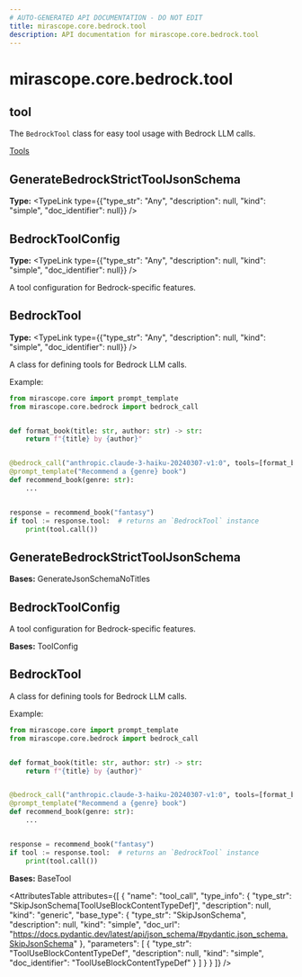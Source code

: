 ```yaml
---
# AUTO-GENERATED API DOCUMENTATION - DO NOT EDIT
title: mirascope.core.bedrock.tool
description: API documentation for mirascope.core.bedrock.tool
---
```


# mirascope.core.bedrock.tool

## <ApiType type="Module" path="core/bedrock/tool" symbolName="tool" /> tool

The `BedrockTool` class for easy tool usage with Bedrock LLM calls.

<Info title="Usage">

[Tools](/docs/mirascope/learn/tools)

</Info>

## <ApiType type="Attribute" path="core/bedrock/tool" symbolName="GenerateBedrockStrictToolJsonSchema" /> GenerateBedrockStrictToolJsonSchema

**Type:** <TypeLink type={{"type_str": "Any", "description": null, "kind": "simple", "doc_identifier": null}} />


## <ApiType type="Attribute" path="core/bedrock/tool" symbolName="BedrockToolConfig" /> BedrockToolConfig

**Type:** <TypeLink type={{"type_str": "Any", "description": null, "kind": "simple", "doc_identifier": null}} />

A tool configuration for Bedrock-specific features.


## <ApiType type="Attribute" path="core/bedrock/tool" symbolName="BedrockTool" /> BedrockTool

**Type:** <TypeLink type={{"type_str": "Any", "description": null, "kind": "simple", "doc_identifier": null}} />

A class for defining tools for Bedrock LLM calls.

Example:

```python
from mirascope.core import prompt_template
from mirascope.core.bedrock import bedrock_call


def format_book(title: str, author: str) -> str:
    return f"{title} by {author}"


@bedrock_call("anthropic.claude-3-haiku-20240307-v1:0", tools=[format_book])
@prompt_template("Recommend a {genre} book")
def recommend_book(genre: str):
    ...


response = recommend_book("fantasy")
if tool := response.tool:  # returns an `BedrockTool` instance
    print(tool.call())
```


## <ApiType type="Class" path="core/bedrock/tool" symbolName="GenerateBedrockStrictToolJsonSchema" /> GenerateBedrockStrictToolJsonSchema

**Bases:** GenerateJsonSchemaNoTitles


## <ApiType type="Class" path="core/bedrock/tool" symbolName="BedrockToolConfig" /> BedrockToolConfig

A tool configuration for Bedrock-specific features.

**Bases:** ToolConfig


## <ApiType type="Class" path="core/bedrock/tool" symbolName="BedrockTool" /> BedrockTool

A class for defining tools for Bedrock LLM calls.

Example:

```python
from mirascope.core import prompt_template
from mirascope.core.bedrock import bedrock_call


def format_book(title: str, author: str) -> str:
    return f"{title} by {author}"


@bedrock_call("anthropic.claude-3-haiku-20240307-v1:0", tools=[format_book])
@prompt_template("Recommend a {genre} book")
def recommend_book(genre: str):
    ...


response = recommend_book("fantasy")
if tool := response.tool:  # returns an `BedrockTool` instance
    print(tool.call())
```

**Bases:** BaseTool

<AttributesTable
  attributes={[
  {
    "name": "tool_call",
    "type_info": {
      "type_str": "SkipJsonSchema[ToolUseBlockContentTypeDef]",
      "description": null,
      "kind": "generic",
      "base_type": {
        "type_str": "SkipJsonSchema",
        "description": null,
        "kind": "simple",
        "doc_url": "https://docs.pydantic.dev/latest/api/json_schema/#pydantic.json_schema.SkipJsonSchema"
      },
      "parameters": [
        {
          "type_str": "ToolUseBlockContentTypeDef",
          "description": null,
          "kind": "simple",
          "doc_identifier": "ToolUseBlockContentTypeDef"
        }
      ]
    }
  }
]}
/>



